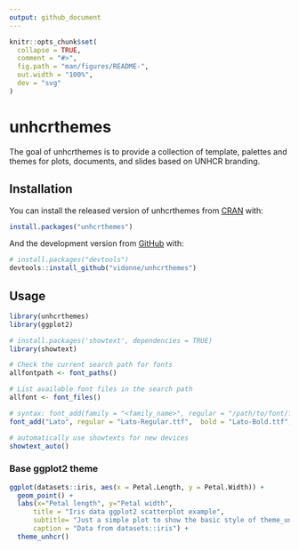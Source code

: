 ```yaml
---
output: github_document
---
```


<!-- README.md is generated from README.Rmd. Please edit that file -->

```r
knitr::opts_chunk$set(
  collapse = TRUE,
  comment = "#>",
  fig.path = "man/figures/README-",
  out.width = "100%",
  dev = "svg"
)
```

# unhcrthemes

<!-- badges: start -->
<!-- badges: end -->

The goal of unhcrthemes is to provide a collection of template, palettes and themes for plots, documents, and slides based on UNHCR branding.

## Installation

You can install the released version of unhcrthemes from [CRAN](https://CRAN.R-project.org) with:

``` r
install.packages("unhcrthemes")
```

And the development version from [GitHub](https://github.com/) with:

``` r
# install.packages("devtools")
devtools::install_github("vidonne/unhcrthemes")
```
## Usage

```r
library(unhcrthemes)
library(ggplot2)

# install.packages('showtext', dependencies = TRUE)
library(showtext)

# Check the current search path for fonts
allfontpath <- font_paths()    

# List available font files in the search path
allfont <- font_files()

# syntax: font_add(family = "<family_name>", regular = "/path/to/font/file")
font_add("Lato", regular = "Lato-Regular.ttf",  bold = "Lato-Bold.ttf", italic = "Lato-Italic.ttf")

# automatically use showtexts for new devices
showtext_auto()
```

### Base ggplot2 theme

```r
ggplot(datasets::iris, aes(x = Petal.Length, y = Petal.Width)) +
  geom_point() +
  labs(x="Petal length", y="Petal width",
      title = "Iris data ggplot2 scatterplot example",
      subtitle= "Just a simple plot to show the basic style of theme_unhcr",
      caption = "Data from datasets::iris") +
  theme_unhcr()
```

